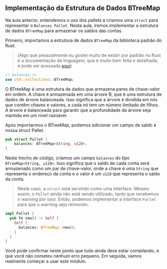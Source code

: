 ## Implementação da Estrutura de Dados BTreeMap

Na aula anterior, entendemos o uso dos pallets e criamos uma `struct` para representar o `Balances Pallet`. Nesta aula,
iremos implementar a estrutura de dados `BTreeMap` para armazenar os saldos das contas.

Primeiro, importamos a estrutura de dados `BTreeMap` da biblioteca padrão do Rust.

> (Algo que pessoalmente eu gostei muito de existir por padrão no Rust é a documentação da linguagem, que é muito bem
> feita e detalhada, e pode ser acessada [aqui](https://doc.rust-lang.org/std/collections/struct.BTreeMap.html))

```rust
// balances.rs
use std::collections::BTreeMap;
```

O BTreeMap é uma estrutura de dados que armazena pares de chave-valor em ordem. A chave é armazenada em uma árvore B,
que é uma estrutura de dados de árvore balanceada. Isso significa que a árvore é dividida em nós que contêm chaves e
valores, e cada nó tem um número limitado de filhos. A árvore é balanceada para garantir que a profundidade da árvore
seja mantida em um nível razoável.

Após importarmos o BTreeMap, podemos adicionar um campo de saldo à nossa struct Pallet.

```rust
pub struct Pallet {
    balances: BTreeMap<String, u128>,
}
```

Neste trecho de código, criamos um campo `balances` do tipo `BTreeMap<String, u128>`. Isso significa que o saldo de cada
conta será armazenado como um par de chave-valor, onde a chave é uma `String` que representa o endereço da conta e o
valor é um `u128` que representa o saldo da conta.

> Neste caso, a `struct` está servindo como uma interface. Mesmo assim, o `Pallet` ainda não está sendo utilizado, tanto
> que recebemos o warning por isso. Então, podemos implementar a interface `Pallet` para que o warning seja removido.

```rust
impl Pallet {
  pub fn new() -> Self {
    Self {
      balances: BTreeMap::new(),
    }
  }
}
```

Você pode confirmar neste ponto que tudo ainda deve estar compilando, e que você não cometeu nenhum erro pequeno. Em
seguida, vamos realmente começar a usar este módulo.
